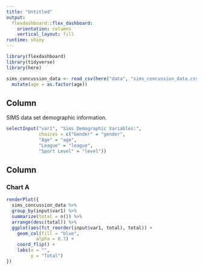 ```yaml
---
title: "Untitled"
output: 
  flexdashboard::flex_dashboard:
    orientation: columns
    vertical_layout: fill
runtime: shiny
---
```


```r
library(flexdashboard)
library(tidyverse)
library(here)
```

```r
sims_concussion_data <- read_csv(here("data", "sims_concussion_data.csv")) %>% 
  mutate(age = as.factor(age))
```

Column {.sidebar}
-----------------------------------------------------------------------


SIMS data set demographic information. 

```r
selectInput("var1", "Sims Demographic Variables:",
            choices = c("Gender" = "gender",
            "Age" = "age",
            "League" = "league",
            "Sport Level" = "level"))

```

Column 
-----------------------------------------------------------------------

### Chart A

```r
renderPlot({
  sims_concussion_data %>%
  group_by(input$var1) %>%
  summarize(total = n()) %>%
  arrange(desc(total)) %>%
  ggplot(aes(fct_reorder(input$var1, total), total)) +
    geom_col(fill = "blue",
           alpha = 0.7) +
    coord_flip() +
    labs(x = "",
         y = "Total")
})
```

